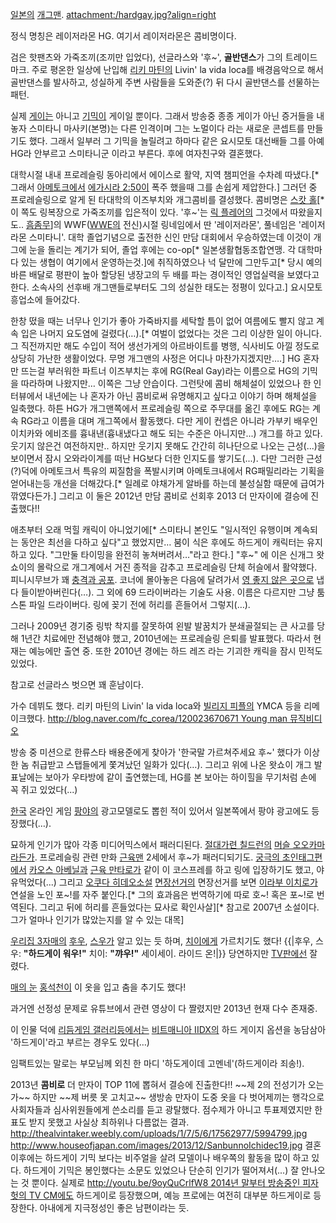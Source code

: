 [[일본]]의 [[개그맨]].
attachment:/hardgay.jpg?align=right

정식 명칭은 레이저라몬 HG. 여기서 레이저라몬은 콤비명이다.

검은 핫팬츠와 가죽조끼(조끼만 입었다), 선글라스와 '후~', '''골반댄스'''가 그의 트레이드 마크. 주로 평온한 일상에 난입해 [[리키 마틴]]의 Livin' la vida loca를 배경음악으로 해서 골반댄스를 발사하고, 성실하게 주변 사람들을 도와준(?) 뒤 다시 골반댄스를 선물하는 패턴.

실제 [[게이]]는 아니고 [[기믹]]이 게이일 뿐이다. 그래서 방송중 종종 게이가 아닌 증거들을 내놓자 스미타니 마사키(본명)는 다른 인격이며 그는 노멀이다 라는 새로운 콘셉트를 만들기도 했다. 그래서 일부러 그 기믹을 놀릴려고 하마다 같은 요시모토 대선배들 그를 아예 HG라 안부르고 스미타니군 이라고 부른다. 후에 여자친구와 결혼했다.

대학시절 내내 프로레슬링 동아리에서 에이스로 활약, 지역 챔피언을 수차례 따냈다.[* 그래서 [[아메토크]]에서 [[에가시라 2:50]]이 폭주 했을때 그를 손쉽게 제압한다.] 그러던 중 프로레슬링으로 알게 된 타대학의 이즈부치와 개그콤비를 결성했다. 콤비명은 [[스캇 홀]][* 이 쪽도 링복장으로 가죽조끼를 입은적이 있다. '후~'는 [[릭 플레어]]의 그것에서 따왔을지도.. [[흠좀무]]]의 WWF([[WWE]]의 전신)시절 링네임에서 딴 '레이저라몬', 풀네임은 '레이저라몬 스미타니'. 대학 졸업기념으로 출전한 신인 만담 대회에서 우승하였는데 이것이 개그에 눈을 돌리는 계기가 되어, 졸업 후에는 co-op[* 일본생활협동조합연맹. 각 대학마다 있는 생협이 여기에서 운영하는것.]에 취직하였으나 넉 달만에 그만두고[* 당시 예의바른 배달로 평판이 높아 할당된 냉장고의 두 배를 파는 경이적인 영업실력을 보였다고 한다. 소속사의 선후배 개그맨들로부터도 그의 성실한 태도는 정평이 있다고.] 요시모토 흥업소에 들어갔다.

한창 떴을 때는 너무나 인기가 좋아 가죽바지를 세탁할 틈이 없어 여름에도 빨지 않고 계속 입은 나머지 요도염에 걸렸다(…).[* 여벌이 없었다는 것은 그리 이상한 일이 아니다. 그 직전까지만 해도 수입이 적어 생선가게의 아르바이트를 병행, 식사비도 아낄 정도로 상당히 가난한 생활이었다. 무명 개그맨의 사정은 어디나 마찬가지겠지만….] HG 혼자만 뜨는걸 부러워한 파트너 이즈부치는 후에 RG(Real Gay)라는 이름으로 HG의 기믹을 따라하며 나왔지만… 이쪽은 그냥 안습이다. 그런탓에 콤비 해체설이 있었으나 한 인터뷰에서 내년에는 나 혼자가 아닌 콤비로써 유명해지고 싶다고 이야기 하며 해체설을 일축했다. 
하튼 HG가 개그맨쪽에서 프로레슬링 쪽으로 주무대를 옮긴 후에도 RG는 계속 RG라고 이름을 대며 개그쪽에서 활동했다. 다만 게이 컨셉은 아니라 가부키 배우인 이치카와 에비조를 흉내낸(흉내냈다고 해도 되는 수준은 아니지만...) 개그를 하고 있다. 웃기지 않은건 여전하지만.. 하지만 웃기지 못해도 간간히 히나단으로 나오는 근성(...)을 보이면서 잠시 오와라이계를 떠난 HG보다 더한 인지도를 쌓기도(...). 다만 그러한 근성(?)덕에 아메토크서 특유의 찌질함을 폭발시키며 아메토크내에서 RG패밀리라는 기획을 얻어내는등 개선을 더해갔다.[* 일례로 야채가게 알바를 하는데 불성실함 때문에 급여가 깎였다든가.] 그리고 이 둘은 2012년 만담 콤비로 선회후 2013 더 만자이에 결승에 진출했다!! 

애초부터 오래 먹힐 캐릭이 아니었기에[* 스미타니 본인도 "일시적인 유행이며 계속되는 동안은 최선을 다하고 싶다"고 했었지만… 붐이 식은 후에도 하드게이 캐릭터는 유지하고 있다. "그만둘 타이밍을 완전히 놓쳐버려서…"라고 한다.] "후~" 에 이은 신개그 왓쇼이의 몰락으로 개그계에서 거진 종적을 감추고 프로레슬링 단체 허슬에서 활약했다. 피니시무브가 꽤 [[충격과 공포]]. 코너에 몰아놓은 다음에 달려가서 [[영 좋지 않은 곳]]으로 냅다 들이받아버린다(…). 그 외에 69 드라이버라는 기술도 사용. 이름은 다르지만 그냥 툼스톤 파일 드라이버다. 링에 꽂기 전에 허리를 흔들어서 그렇지(…).

그러나 2009년 경기중 링밖 착지를 잘못하여 왼발 발꿈치가 분쇄골절되는 큰 사고를 당해 1년간 치료에만 전념해야 했고, 2010년에는 프로레슬링 은퇴를 발표했다. 따라서 현재는 예능에만 출연 중. 또한 2010년 경에는 하드 레즈 라는 기괴한 캐릭을 잠시 민적도 있었다.

참고로 선글라스 벗으면 꽤 훈남이다.

가수 데뷔도 했다. 리키 마틴의 Livin' la vida loca와 [[빌리지 피플]]의 YMCA 등을 리메이크했다. [[http://blog.naver.com/fc_corea/120023670671 Young man 뮤직비디오]]

방송 중 미션으로 한류스타 배용준에게 찾아가 '한국말 가르쳐주세요 후~' 했다가 이상한 놈 취급받고 스탭들에게 쫓겨났던 일화가 있다(…). 그리고 위에 나온 왓쇼이 개그 발표날에는 보아가 우타방에 같이 출연했는데, HG를 본 보아는 하이힐을 무기처럼 손에 꼭 쥐고 있었다(...)

[[한국]] 온라인 게임 [[팡야]]의 광고모델로도 뽑힌 적이 있어서 일본쪽에서 팡야 광고에도 등장했다(…).

묘하게 인기가 많아 각종 미디어믹스에서 패러디된다. [[절대가련 칠드런]]의 [[머슬 오오카마]]라든가.
프로레슬링 관련 만화 [[근육맨]] 2세에서 후~가 패러디되기도. [[궁극의 초인태그]]편에서 [[카오스 아베닐]]과 [[근육 만타로]]가 같이 이 코스프레를 하고 링에 입장하기도 했고, 야유먹었다(...) 
그리고 [[오쿠다 히데오]]소설 [[면장선거]]의 면장선거를 보면 [[이라부 이치로]]가 연설을 노인 포~!를 자주 붙인다.[* 그의 효과음은 번역하기에 따로 호~! 혹은 포~!로 번역된다. 그리고 뒤에 허리를 흔들었다는 묘사로 확인사살][* 참고로 2007년 소설이다. 그가 얼마나 인기가 많았는지를 알 수 있는 대목]

[[우리집 3자매]]의 [[후우]], [[스우]]가 알고 있는 듯 하며, [[치이]]에게 가르치기도 했다! 
{{|후우, 스우: '''"하드게이 워우!"'''
치이: '''"꺄우!"'''
세이세이. 라이드 온!|}}
당연하지만 [[TV판]]에선 잘렸다.

[[매의 눈]] [[홍석천]]이 이 옷을 입고 춤을 추기도 했다!

과거엔 선정성 문제로 유튜브에서 관련 영상이 다 짤렸지만 2013년 현재 다수 존재중.

이 인물 덕에 [[리듬게임 갤러리]]등에서는 [[비트매니아 IIDX]]의 하드 게이지 옵션을 농담삼아 '하드게이'라고 부르는 경우도 있다(…)

임팩트있는 말로는 부모님께 외친 한 마디 '하도게이데 고멘네'(하드게이라 죄송!).

2013년 '''콤비로''' 더 만자이 TOP 11에 뽑혀서 결승에 진출한다!! ~~제 2의 전성기가 오는가~~ 하지만 ~~제 버릇 못 고치고~~ 생방송 만자이 도중 옷을 다 벗어제끼는 행각으로 사회자들과 심사위원들에게 쓴소리를 듣고 광탈했다. 점수제가 아니고 투표제였지만 한표도 받지 못했고 사실상 최하위나 다름없는 결과.
http://thealvintaker.weebly.com/uploads/1/7/5/6/17562977/5994799.jpg
http://www.houseofjapan.com/images/2013/12/SanbunnoIchidec19.jpg
결혼 이후에는 하드게이 기믹 보다는 비주얼을 살려 모델이나 배우쪽의 활동을 많이 하고 있다.
하드게이 기믹은 봉인했다는 소문도 있었으나 단순히 인기가 떨어져서(...) 잘 안나오는 것 뿐이다.
실제로 [[http://youtu.be/9oyQuCrlfW8 2014년 말부터 방송중인 피자헛의 TV CM]]에도 하드게이로 등장했으며, 예능 프로에는 여전히 대부분 하드게이로 등장한다.
아내에게 지극정성인 좋은 남편이라는 듯.
